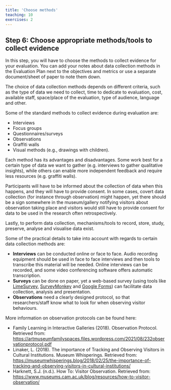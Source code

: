 ```yaml
---
title: 'Choose methods'
teaching: 10
exercises: 2
---
```


## Step 6: Choose appropriate methods/tools to collect evidence

In this step, you will have to choose the methods to collect evidence for your evaluation. You can add your notes about data collection methods in the Evaluation Plan next to the objectives and metrics or use a separate document/sheet of paper to note them down.

The choice of data collection methods depends on different criteria, such as the type of data we need to collect, time to dedicate to evaluation, cost, available staff, space/place of the evaluation, type of audience, language and other.

Some of the standard methods to collect evidence during evaluation are:

- Interviews
- Focus groups
- Questionnaires/surveys
- Observations
- Graffiti walls
- Visual methods (e.g., drawings with children).


Each method has its advantages and disadvantages. Some work best for a certain type of data we want to gather (e.g. interviews to gather qualitative insights), while others can enable more independent feedback and require less resources (e.g. graffiti walls). 

Participants will have to be informed about the collection of data when this happens, and they will have to provide consent. In some cases, covert data collection (for instance through observation) might happen, yet there should be a sign somewhere in the museum/gallery notifying visitors about observation taking place and visitors would still have to provide consent for data to be used in the research often retrospectively.

Lastly, to perform data collection, mechanisms/tools to record, store, study, preserve, analyse and visualise data exist.

Some of the practical details to take into account with regards to certain data collection methods are:

- **Interviews** can be conducted online or face to face. Audio recording equipment should be used in face to face interviews and then tools to transcribe this material will be needed. Online interviews can be recorded, and some video conferencing software offers automatic transcription.
- **Surveys** can be done on paper, yet a web-based survey (using tools like [LimeSurvey](https://www.limesurvey.org/), [SurveyMonkey](https://www.surveymonkey.co.uk/welcome) and [Google Forms](https://www.google.com/forms/about/)) can facilitate data collection, analysis and presentation.
- **Observations** need a clearly designed protocol, so that researchers/staff know what to look for when observing visitor behaviours.


More information on observation protocols can be found here:

- Family Learning in Interactive Galleries (2018). Observation Protocol. Retrieved from: [https://artmuseumfamilyspaces.files.wordpress.com/2021/08/232observationprotocol.pdf]([https://artmuseumfamilyspaces.files.wordpress.com/2021/08/232observationprotocol.pdf)
- Linaker, L. (2018). The importance of Tracking and Observing Visitors in Cultural Institutions. Museum Whisperings. Retrieved from: [https://museumwhisperings.blog/2018/02/25/the-importance-of-tracking-and-observing-visitors-in-cultural-institutions/](https://museumwhisperings.blog/2018/02/25/the-importance-of-tracking-and-observing-visitors-in-cultural-institutions/)
- Harknett, S.J. (n.d.). How To: Visitor Observation. Retrieved from: [https://www.museums.cam.ac.uk/blog/resources/how-to-visitor-observation/](https://www.museums.cam.ac.uk/blog/resources/how-to-visitor-observation/)



